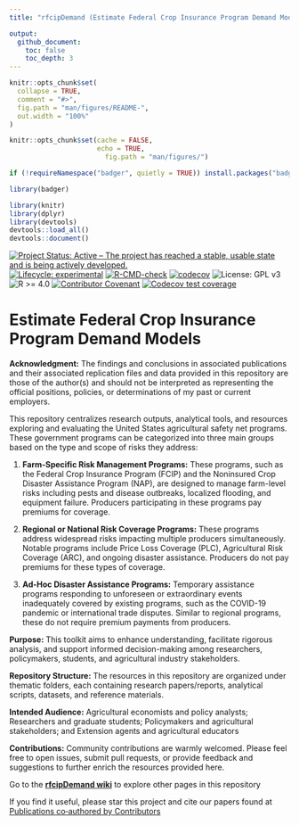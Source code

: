```yaml
---
title: "rfcipDemand (Estimate Federal Crop Insurance Program Demand Models)"

output:
  github_document:
    toc: false
    toc_depth: 3
---
```


<!-- README.md is generated from README.Rmd. Please edit that file -->

```r
knitr::opts_chunk$set(
  collapse = TRUE,
  comment = "#>",
  fig.path = "man/figures/README-",
  out.width = "100%"
)
```



```r
knitr::opts_chunk$set(cache = FALSE,
                      echo = TRUE,
                        fig.path = "man/figures/")

if (!requireNamespace("badger", quietly = TRUE)) install.packages("badger")

library(badger)

library(knitr)
library(dplyr)
library(devtools)
devtools::load_all()
devtools::document()
```


<!-- badges: start -->
[![Project Status: Active – The project has reached a stable, usable
state and is being actively
developed.](https://www.repostatus.org/badges/latest/active.svg)](https://www.repostatus.org/#active)
[![Lifecycle:
experimental](https://img.shields.io/badge/lifecycle-experimental-orange.svg)](https://lifecycle.r-lib.org/articles/stages.html#experimental)
[![R-CMD-check](https://github.com/ftsiboe/rfcipDemand/actions/workflows/R-CMD-check.yaml/badge.svg)](https://github.com/ftsiboe/rfcipDemand/actions/workflows/R-CMD-check.yaml)
[![codecov](https://codecov.io/gh/ftsiboe/rfcipDemand/graph/badge.svg?token=VIMHQH2SEO)](https://codecov.io/gh/ftsiboe/rfcipDemand)
![License: GPL v3](https://img.shields.io/badge/License-GPLv3-blue.svg)
![R >= 4.0](https://img.shields.io/badge/R-%3E=4.0-blue)
[![Contributor Covenant](https://img.shields.io/badge/Contributor%20Covenant-2.1-4baaaa.svg)](code_of_conduct.md)
[![Codecov test coverage](https://codecov.io/gh/ftsiboe/rfcipDemand/graph/badge.svg)](https://app.codecov.io/gh/ftsiboe/rfcipDemand)
<!-- badges: end -->

# Estimate Federal Crop Insurance Program Demand Models
 
**Acknowledgment:**  The findings and conclusions in associated publications and their associated replication files and data provided in this repository are those of the author(s) and should not be interpreted as representing the official positions, policies, or determinations of my past or current employers.

This repository centralizes research outputs, analytical tools, and resources exploring and evaluating the United States agricultural safety net programs. These government programs can be categorized into three main groups based on the type and scope of risks they address:

1. **Farm-Specific Risk Management Programs:** These programs, such as the Federal Crop Insurance Program (FCIP) and the Noninsured Crop Disaster Assistance Program (NAP), are designed to manage farm-level risks including pests and disease outbreaks, localized flooding, and equipment failure. Producers participating in these programs pay premiums for coverage.
  
2. **Regional or National Risk Coverage Programs:** These programs address widespread risks impacting multiple producers simultaneously. Notable programs include Price Loss Coverage (PLC), Agricultural Risk Coverage (ARC), and ongoing disaster assistance. Producers do not pay premiums for these types of coverage.
  
3. **Ad-Hoc Disaster Assistance Programs:** Temporary assistance programs responding to unforeseen or extraordinary events inadequately covered by existing programs, such as the COVID-19 pandemic or international trade disputes. Similar to regional programs, these do not require premium payments from producers.

**Purpose:** This toolkit aims to enhance understanding, facilitate rigorous analysis, and support informed decision-making among researchers, policymakers, students, and agricultural industry stakeholders.

**Repository Structure:** The resources in this repository are organized under thematic folders, each containing research papers/reports, analytical scripts, datasets, and reference materials.

**Intended Audience:** Agricultural economists and policy analysts; Researchers and graduate students; Policymakers and agricultural stakeholders; and Extension agents and agricultural educators

**Contributions:** Community contributions are warmly welcomed. Please feel free to open issues, submit pull requests, or provide feedback and suggestions to further enrich the resources provided here.

Go to the [**rfcipDemand wiki**](https://github.com/ftsiboe/US-FarmSafetyNet-Lab/wiki) to explore other pages in this repository

If you find it useful, please star this project and cite our papers found at [Publications co‐authored by Contributors](https://github.com/ftsiboe/US-FarmSafetyNet-Lab/wiki/Publications-co%E2%80%90authored-by-Contributors)
